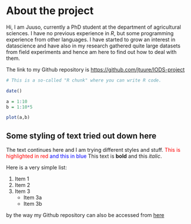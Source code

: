 
# About the project

Hi, I am Juuso, currently a PhD student at the department of agricultural sciences. I have no previous experience in *R*, but some programming experience from other languages. I have started to grow an interest in datascience and have also in my research gathered quite large datasets from field experiments and hence am here to find out how to deal with them.    

The link to my Github repository is <https://github.com/jtuure/IODS-project>

```r
# This is a so-called "R chunk" where you can write R code.

date()

a = 1:10
b = 1:10*5

plot(a,b)

```

## Some styling of text tried out down here
The text continues here and I am trying different styles and stuff. <span style="color: red;">This is highlighted in red</span> <span style="color: blue;">and this in blue</span> This text is **bold** and this *italic*. 

Here is a very simple list:

1. Item 1
2. Item 2
3. Item 3
    + Item 3a
    + Item 3b

by the way my Github repository can also be accessed from [here](https://github.com/jtuure/IODS-project)